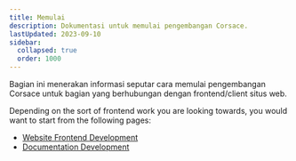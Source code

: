 ```yaml
---
title: Memulai
description: Dokumentasi untuk memulai pengembangan Corsace.
lastUpdated: 2023-09-10
sidebar:
  collapsed: true
  order: 1000
---
```


Bagian ini menerakan informasi seputar cara memulai pengembangan Corsace untuk bagian yang berhubungan dengan frontend/client situs web.

Depending on the sort of frontend work you are looking towards, you would want to start from the following pages:

- [Website Frontend Development](web-running-environment)
- [Documentation Development](docs-running-environment)
